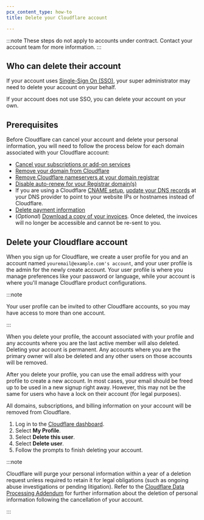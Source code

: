 ```yaml
---
pcx_content_type: how-to
title: Delete your Cloudflare account

---
```


:::note
These steps do not apply to accounts under contract. Contact your account team for more information.
:::

## Who can delete their account

If your account uses [Single-Sign On (SSO)](/cloudflare-one/applications/configure-apps/dash-sso-apps/), your super administrator may need to delete your account on your behalf.

If your account does not use SSO, you can delete your account on your own.

## Prerequisites

Before Cloudflare can cancel your account and delete your personal information, you will need to follow the process below for each domain associated with your Cloudflare account:

- [Cancel your subscriptions or add-on services](/billing/cancel-subscription/)
- [Remove your domain from Cloudflare](/fundamentals/manage-domains/remove-domain/)
- [Remove Cloudflare nameservers at your domain registrar](/dns/zone-setups/full-setup/setup/)
- [Disable auto-renew for your Registrar domain(s)](/registrar/account-options/renew-domains#set-up-automatic-renewals)
- If you are using a Cloudflare [CNAME setup](/dns/zone-setups/partial-setup/), [update your DNS records](/dns/manage-dns-records/how-to/create-dns-records/#edit-dns-records) at your DNS provider to point to your website IPs or hostnames instead of Cloudflare.
- [Delete payment information](/billing/update-billing-info/#delete-your-current-payment-method)
- (*Optional*) [Download a copy of your invoices](/billing/invoices/#download-invoice). Once deleted, the invoices will no longer be accessible and cannot be re-sent to you.

## Delete your Cloudflare account

When you sign up for Cloudflare, we create a user profile for you and an account named `youremail@example.com's account`, and your user profile is the admin for the newly create account. Your user profile is where you manage preferences like your password or language, while your account is where you'll manage Cloudflare product configurations.

:::note

Your user profile can be invited to other Cloudflare accounts, so you may have access to more than one account.

:::

When you delete your profile, the account associated with your profile and any accounts where you are the last active member will also deleted. Deleting your account is permanent. Any accounts where you are the primary owner will also be deleted and any other users on those accounts will be removed.

After you delete your profile, you can use the email address with your profile to create a new account. In most cases, your email should be freed up to be used in a new signup right away.
However, this may not be the same for users who have a lock on their account (for legal purposes).

All domains, subscriptions, and billing information on your account will be removed from Cloudflare.

1. Log in to the [Cloudflare dashboard](https://dash.cloudflare.com).
2. Select **My Profile**.
3. Select **Delete this user**.
4. Select **Delete user**.
5. Follow the prompts to finish deleting your account.

:::note

Cloudflare will purge your personal information within a year of a deletion request unless required to retain it for legal obligations (such as ongoing abuse investigations or pending litigation). Refer to the [Cloudflare Data Processing Addendum](https://www.cloudflare.com/cloudflare-customer-dpa/) for further information about the deletion of personal information following the cancellation of your account.

:::

